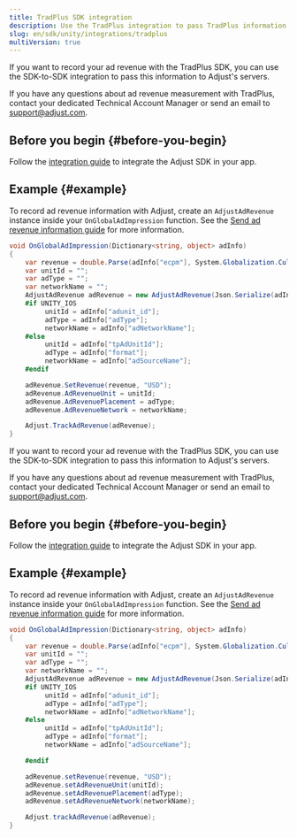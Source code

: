 ```yaml
---
title: TradPlus SDK integration
description: Use the TradPlus integration to pass TradPlus information to Adjust's servers.
slug: en/sdk/unity/integrations/tradplus
multiVersion: true
---
```


<SdkVersion version="v5">

If you want to record your ad revenue with the TradPlus SDK, you can use the SDK-to-SDK integration to pass this information to Adjust's servers.

<Callout type="note">

If you have any questions about ad revenue measurement with TradPlus, contact your dedicated Technical Account Manager or send an email to support@adjust.com.

</Callout>

## Before you begin {#before-you-begin}

Follow the [integration guide](/en/sdk/unity) to integrate the Adjust SDK in your app.

## Example {#example}

To record ad revenue information with Adjust, create an `AdjustAdRevenue` instance inside your `OnGlobalAdImpression` function. See the [Send ad revenue information guide](/en/sdk/unity/features/ad-revenue) for more information.

```cs
void OnGlobalAdImpression(Dictionary<string, object> adInfo)
{
    var revenue = double.Parse(adInfo["ecpm"], System.Globalization.CultureInfo.InvariantCulture) / 1000;
    var unitId = "";
    var adType = "";
    var networkName = "";
    AdjustAdRevenue adRevenue = new AdjustAdRevenue(Json.Serialize(adInfo));
    #if UNITY_IOS
         unitId = adInfo["adunit_id"];
         adType = adInfo["adType"];
         networkName = adInfo["adNetworkName"];
    #else
         unitId = adInfo["tpAdUnitId"];
         adType = adInfo["format"];
         networkName = adInfo["adSourceName"];
    #endif

    adRevenue.SetRevenue(revenue, "USD");
    adRevenue.AdRevenueUnit = unitId;
    adRevenue.AdRevenuePlacement = adType;
    adRevenue.AdRevenueNetwork = networkName;

    Adjust.TrackAdRevenue(adRevenue);
}
```

</SdkVersion>

<SdkVersion version="v4">

<MinorVersion added="v4.37.1">

If you want to record your ad revenue with the TradPlus SDK, you can use the SDK-to-SDK integration to pass this information to Adjust's servers.

</MinorVersion>

<Callout type="note">

If you have any questions about ad revenue measurement with TradPlus, contact your dedicated Technical Account Manager or send an email to support@adjust.com.

</Callout>

## Before you begin {#before-you-begin}

Follow the [integration guide](/en/sdk/unity) to integrate the Adjust SDK in your app.

## Example {#example}

To record ad revenue information with Adjust, create an `AdjustAdRevenue` instance inside your `OnGlobalAdImpression` function. See the [Send ad revenue information guide](/en/sdk/unity/features/ad-revenue) for more information.

```cs
void OnGlobalAdImpression(Dictionary<string, object> adInfo)
{
    var revenue = double.Parse(adInfo["ecpm"], System.Globalization.CultureInfo.InvariantCulture) / 1000;
    var unitId = "";
    var adType = "";
    var networkName = "";
    AdjustAdRevenue adRevenue = new AdjustAdRevenue(Json.Serialize(adInfo));
    #if UNITY_IOS
         unitId = adInfo["adunit_id"];
         adType = adInfo["adType"];
         networkName = adInfo["adNetworkName"];
    #else
         unitId = adInfo["tpAdUnitId"];
         adType = adInfo["format"];
         networkName = adInfo["adSourceName"];

    #endif

    adRevenue.setRevenue(revenue, "USD");
    adRevenue.setAdRevenueUnit(unitId);
    adRevenue.setAdRevenuePlacement(adType);
    adRevenue.setAdRevenueNetwork(networkName);

    Adjust.trackAdRevenue(adRevenue);
}
```

</SdkVersion>
